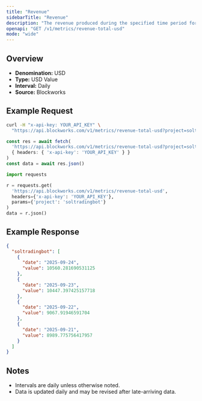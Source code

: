 ```yaml
---
title: "Revenue"
sidebarTitle: "Revenue"
description: "The revenue produced during the specified time period for given project."
openapi: "GET /v1/metrics/revenue-total-usd"
mode: "wide"
---
```


## Overview

- **Denomination:** USD
- **Type:** USD Value
- **Interval:** Daily
- **Source:** Blockworks

## Example Request

<CodeGroup>

```bash cURL
curl -H "x-api-key: YOUR_API_KEY" \
  "https://api.blockworks.com/v1/metrics/revenue-total-usd?project=soltradingbot"
```

```typescript TypeScript
const res = await fetch(
  'https://api.blockworks.com/v1/metrics/revenue-total-usd?project=soltradingbot',
  { headers: { 'x-api-key': 'YOUR_API_KEY' } }
)
const data = await res.json()
```

```python Python
import requests

r = requests.get(
  'https://api.blockworks.com/v1/metrics/revenue-total-usd',
  headers={'x-api-key': 'YOUR_API_KEY'},
  params={'project': 'soltradingbot'}
)
data = r.json()
```

</CodeGroup>

## Example Response

```json
{
  "soltradingbot": [
    {
      "date": "2025-09-24",
      "value": 10560.281690531125
    },
    {
      "date": "2025-09-23",
      "value": 10447.397425157718
    },
    {
      "date": "2025-09-22",
      "value": 9067.91946591704
    },
    {
      "date": "2025-09-21",
      "value": 8989.775756417957
    }
  ]
}
```

## Notes
- Intervals are daily unless otherwise noted.
- Data is updated daily and may be revised after late-arriving data.